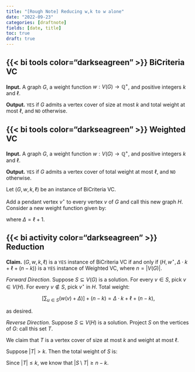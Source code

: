 ```yaml
---
title: "[Rough Note] Reducing w,k to w alone"
date: "2022-09-23"
categories: [draftnote]
fields: [date, title]
toc: true
draft: true
---
```


:::{.callout-note icon="false"}
# {{< bi tools color="darkseagreen" >}} BiCriteria VC

**Input.** A graph $G$, a weight function $w: V(G) \longrightarrow \mathbb{Q}^+$, and positive integers $k$ and $\ell$.

**Output.** `YES` if $G$ admits a vertex cover of size at most $k$ and total weight at most $\ell$, and `NO` otherwise.
:::

:::{.callout-note icon="false"}
# {{< bi tools color="darkseagreen" >}} Weighted VC

**Input.** A graph $G$, a weight function $w: V(G) \longrightarrow \mathbb{Q}^+$, and positive integers $k$ and $\ell$.

**Output.** `YES` if $G$ admits a vertex cover of total weight at most $\ell$, and `NO` otherwise.
:::

Let $(G,w,k,\ell)$ be an instance of BiCriteria VC.

Add a pendant vertex $v^\star$ to every vertex $v$ of $G$ and call this new graph $H$. Consider a new weight function given by:

 \begin{equation*}
    |w^\star(v)| =
    \begin{cases}
      \Delta + w(v) & \text{if } v \in V(G),\\
      1 & \text{if } v \in V(H) \setminus V(G),
    \end{cases}
\end{equation*}

where $\Delta = \ell+1$.

:::{.callout-important icon="false"}
# {{< bi activity color="darkseagreen" >}} Reduction

**Claim.** $(G,w,k,\ell)$ is a `YES` instance of BiCriteria VC if and only if $(H,w^\star,\Delta \cdot k + \ell + (n-k))$ is a `YES` instance of Weighted VC, where $n = |V(G)|$.
:::

_Forward Direction._ Suppose $S \subseteq V(G)$ is a solution. For every $v \in S$, pick $v \in V(H)$. For every $v \notin S$, pick $v^\star$ in $H$. Total weight:

$$ \left[\sum_{u \in S} (w(v) + \Delta)\right] + (n-k) = \Delta \cdot k + \ell + (n-k),$$

as desired.

_Reverse Direction._ Suppose $S \subseteq V(H)$ is a solution. Project $S$ on the vertices of $G$: call this set $T$. 

We claim that $T$ is a vertex cover of size at most $k$ and weight at most $\ell$. 

<!-- Since _every_ vertex cover of $H$ has $\geqslant n$ vertices, the weight in $S$ _from_ $G$ is at most $\Delta \cdot n + \ell - \Delta \cdot n$. Thus the total weight of the vertices of $T$ back in $G$ is at most $\ell$. -->

Suppose $|T| > k$. Then the total weight of $S$ is: 

\begin{aligned}
\geqslant \left[\sum_{u \in T} (w(v) + \Delta)\right] + (n-k-1) & \geqslant \Delta \cdot (k+1) + (n-k-1) + \sum_{u \in T} w(v) \\
& = \Delta \cdot k + (n-k-1) + \sum_{u \in T} w(v) + \Delta \\
& \geqslant \Delta \cdot k + (n-k-1) + \sum_{u \in T} w(v) + (\ell + 2)\\
& \geqslant \Delta \cdot k + (n-k) + \sum_{u \in T} w(v) + (\ell + 1)\\
& > \Delta \cdot k + (n-k) + \ell
\end{aligned}

Since $|T| \leqslant k$, we know that $|S \setminus T| \geqslant n-k$. 